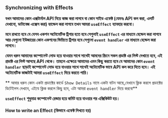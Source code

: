 ### Synchronizing with Effects

**যখন আমাদের কোন এক্সটার্নাল API নিয়ে কাজ করা লাগবে বা কোন সাইড এফেক্ট (যেমনঃ API কল করা, এলার্ট দেখানো, ডাটাবেজ এক্সেস করা) হ্যান্ডেল করা লাগবে তখন আমরা `useEffect` ব্যাবহার করবো।**

**মনে রাখতে হবে যে যেসব একশন অটোমেটিক ট্রিগার হতে হবে সেগুলাই `useEffect` এর মাধ্যমে হেন্ডেল করা লাগবে আর যেগুলো ইউজারের কোন একশনের ভিত্তিতে ট্রিগার হবে সেগুলো `event handler` এর মাধ্যমে হেন্ডেল করা লাগবে।**

**যেমন ধরুন আমাদের কম্পোনেন্ট লোড হয়ে যাওয়ার সাথে সাথেই আমদের স্ক্রিনে সকল প্রডাক্ট এর লিস্ট দেখাতে হবে, এই প্রডাক্ট এর লিস্ট আসছে API থেকে। তাহলে এক্ষেত্রে আমাদের এমন কিছু করতে হবে যে আমাদের কোন `event handler` ছাড়াই কম্পোনেন্ট লোড হয়ে যাওয়ার সাথে সাথেই অটোমেটিক ভাবে API কল করে দিতে হবে। এই অটোমেটিক কাজটাই আমরা `useEffect` দিয়ে করতে পারি।**

** আবার ধরুন কোন একটা প্রডাক্টের কার্ডে `Show Details` নামে একটা বাটন আছে,যেখানে ক্লিক করলে প্রডাক্টের ডিটেইলস দেখাবে, এইযে ক্লিক করলে কিছু হবে, এটা আমরা `event handler` দিয়ে করবো**

**`useEffect` শুধুমাত্র কম্পোনেন্ট রেন্ডার হয়ে কমিট হয়ে যাওয়ার পর এক্সিকিউট হয়।**

#### How to write an Effect (কিভাবে এফেক্ট লিখতে হয়)


